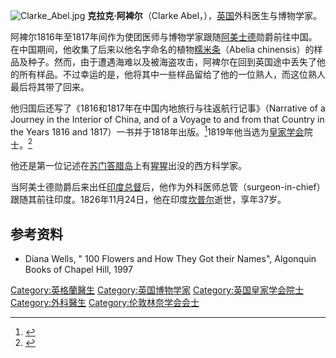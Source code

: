 [[File:Clarke_Abel.jpg|right]]
'''克拉克·阿裨尔'''（Clarke Abel，{{bd|1789年||1826年|11月24日}}），[[英国|英国]]外科医生与博物学家。

阿裨尔1816年至1817年间作为使团医师与博物学家跟随[[阿美士德|阿美士德]]勋爵前往中国。在中国期间，他收集了后来以他名字命名的植物[[糯米条|糯米条]]（Abelia chinensis）的样品及种子。然而，由于遭遇海难以及被海盗攻击，阿裨尔在回到英国途中丢失了他的所有样品。不过幸运的是，他将其中一些样品留给了他的一位熟人，而这位熟人最后将其带了回来。

他归国后还写了《1816和1817年在中国内地旅行与往返航行记事》（Narrative of a Journey in the Interior of China, and of a Voyage to and from that Country in the Years 1816 and 1817）一书并于1818年出版。<ref>{{cite book|title=《近代来华外国人名辞典》|publisher=中国社会科学出版社|author=中国社会科学院近代史研究所翻译室|year=1981}}</ref>1819年他当选为[[皇家学会|皇家学会]]院士。<ref> {{cite web | url= http://www2.royalsociety.org/DServe/dserve.exe?dsqIni=Dserve.ini&dsqApp=Archive&dsqCmd=Show.tcl&dsqDb=Persons&dsqPos=0&dsqSearch=%28Surname%3D%27abel%27%29| title= Library and Archive Catalogue| publisher= Royal Society| accessdate= 5 December 2010}} </ref>

他还是第一位记述在[[苏门答腊岛|苏门答腊岛]]上有[[猩猩|猩猩]]出没的西方科学家。

当阿美士德勋爵后来出任[[印度总督|印度总督]]后，他作为外科医师总管（surgeon-in-chief）跟随其前往印度。1826年11月24日，他在印度[[坎普尔|坎普尔]]逝世，享年37岁。

{{botanist|C.Abel|阿裨尔}}

== 参考资料 ==
{{Commonscat|Clarke Abel}}
{{reflist}}
* Diana Wells, " 100 Flowers and How They Got their Names", Algonquin Books of Chapel Hill, 1997

{{Authority control}}
{{DEFAULTSORT:Abel, Clarke}}
[[Category:英格蘭醫生|Category:英格蘭醫生]]
[[Category:英国博物学家|Category:英国博物学家]]
[[Category:英国皇家学会院士|Category:英国皇家学会院士]]
[[Category:外科醫生|Category:外科醫生]]
[[Category:伦敦林奈学会会士|Category:伦敦林奈学会会士]]